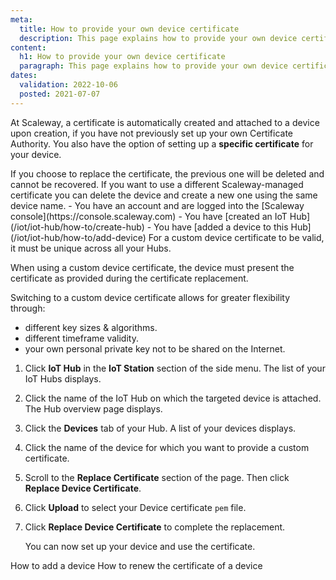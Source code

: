 ```yaml
---
meta:
  title: How to provide your own device certificate
  description: This page explains how to provide your own device certificate
content:
  h1: How to provide your own device certificate
  paragraph: This page explains how to provide your own device certificate
dates:
  validation: 2022-10-06
  posted: 2021-07-07
---
```


At Scaleway, a certificate is automatically created and attached to a device upon creation, if you have not previously set up your own Certificate Authority. You also have the option of setting up a **specific certificate** for your device.

<Message type="important">
  If you choose to replace the certificate, the previous one will be deleted and cannot be recovered.
  If you want to use a different Scaleway-managed certificate you can delete the device and create a new one using the same device name.
</Message>

<Message type="requirement">
  - You have an account and are logged into the [Scaleway console](https://console.scaleway.com)
  - You have [created an IoT Hub](/iot/iot-hub/how-to/create-hub)
  - You have [added a device to this Hub](/iot/iot-hub/how-to/add-device)
</Message>

<Message type="important">
  For a custom device certificate to be valid, it must be unique across all your Hubs.
</Message>

When using a custom device certificate, the device must present the certificate as provided during the certificate replacement.

Switching to a custom device certificate allows for greater flexibility through: 

- different key sizes & algorithms.
- different timeframe validity.
- your own personal private key not to be shared on the Internet.

1. Click **IoT Hub** in the **IoT Station** section of the side menu. The list of your IoT Hubs displays.
2. Click the name of the IoT Hub on which the targeted device is attached. The Hub overview page displays.
3. Click the **Devices** tab of your Hub. A list of your devices displays.
4. Click the name of the device for which you want to provide a custom certificate. 
5. Scroll to the **Replace Certificate** section of the page. Then click **Replace Device Certificate**.
6. Click **Upload** to select your Device certificate `pem` file.
7. Click **Replace Device Certificate** to complete the replacement.

    You can now set up your device and use the certificate.


<Navigation title="See Also">
  <PreviousButton to="/iot/iot-hub/how-to/add-device">How to add a device</PreviousButton>
  <NextButton to="/iot/iot-hub/how-to/renew-device-certificate">How to renew the certificate of a device</NextButton>
</Navigation>

